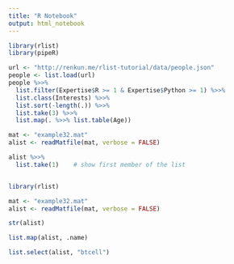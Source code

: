 ```yaml
---
title: "R Notebook"
output: html_notebook
---
```


```r
library(rlist)
library(pipeR)

url <- "http://renkun.me/rlist-tutorial/data/people.json"
people <- list.load(url)
people %>>%
  list.filter(Expertise$R >= 1 & Expertise$Python >= 1) %>>%
  list.class(Interests) %>>%
  list.sort(-length(.)) %>>%
  list.take(3) %>>%
  list.map(. %>>% list.table(Age))
```

```r
mat <- "example32.mat"
alist <- readMatfile(mat, verbose = FALSE)

alist %>>%
  list.take(1)    # show first member of the list
```


```r

```



```r
library(rlist)

mat <- "example32.mat"
alist <- readMatfile(mat, verbose = FALSE)

str(alist)
```

```r
list.map(alist, .name)
```

```r
list.select(alist, "btcell")
```

